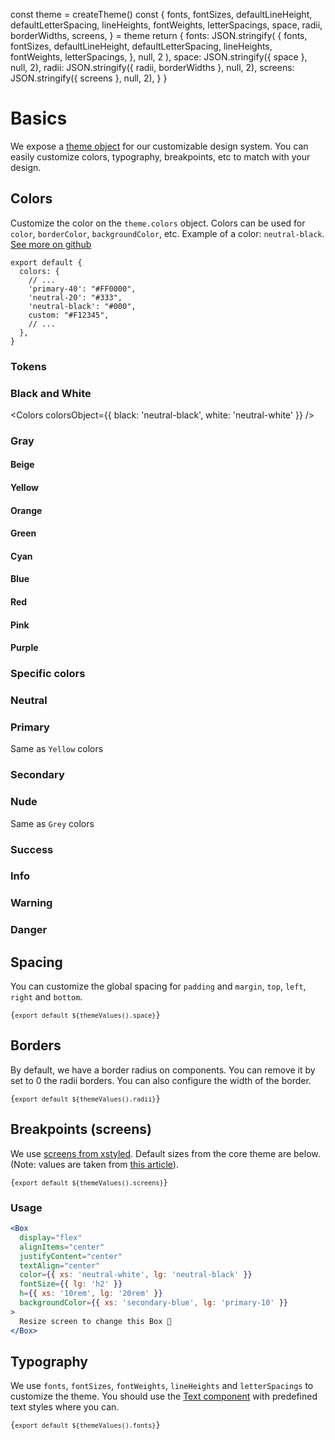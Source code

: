 
  const theme = createTheme()
  const {
    fonts,
    fontSizes,
    defaultLineHeight,
    defaultLetterSpacing,
    lineHeights,
    fontWeights,
    letterSpacings,
    space,
    radii,
    borderWidths,
    screens,
  } = theme
  return {
    fonts: JSON.stringify(
      {
        fonts,
        fontSizes,
        defaultLineHeight,
        defaultLetterSpacing,
        lineHeights,
        fontWeights,
        letterSpacings,
      },
      null,
      2
    ),
    space: JSON.stringify({ space }, null, 2),
    radii: JSON.stringify({ radii, borderWidths }, null, 2),
    screens: JSON.stringify({ screens }, null, 2),
  }
}

# Basics

We expose a [theme object](https://github.com/WTTJ/welcome-ui/blob/main/packages/Core/theme/core.ts) for our customizable design system. You can easily customize colors, typography, breakpoints, etc to match with your design.

## Colors

Customize the color on the `theme.colors` object. Colors can be used for `color`, `borderColor`, `backgroundColor`, etc. Example of a color: `neutral-black`. [See more on github](https://github.com/WTTJ/welcome-ui/blob/main/packages/Core/theme/colors.ts)

```
export default {
  colors: {
    // ...
    'primary-40': "#FF0000",
    'neutral-20': "#333",
    'neutral-black': "#000",
    custom: "#F12345",
    // ...
  },
}
```

### Tokens

### Black and White

<Colors colorsObject={{ black: 'neutral-black', white: 'neutral-white' }} />

### Gray

<Colors name="gray" />

#### Beige

<Colors name="beige" />

#### Yellow

<Colors name="yellow" />

#### Orange

<Colors name="orange" />

#### Green

<Colors name="green" />

#### Cyan

<Colors name="cyan" />

#### Blue

<Colors name="blue" />

#### Red

<Colors name="red" />

#### Pink

<Colors name="pink" />

#### Purple

<Colors name="purple" />

### Specific colors

### Neutral

<Colors name="neutral" />

### Primary

Same as `Yellow` colors

<Colors name="primary" />

### Secondary

<Colors name="secondary" />

### Nude

Same as `Grey` colors

<Colors name="nude" />

### Success

<Colors name="success" />

### Info

<Colors name="info" />

### Warning

<Colors name="warning" />

### Danger

<Colors name="danger" />

## Spacing

You can customize the global spacing for `padding` and `margin`, `top`, `left`, `right` and `bottom`.

<Spacing />

<code>{`export default ${themeValues().space}`}</code>

## Borders

By default, we have a border radius on components. You can remove it by set to 0 the radii borders. You can also configure the width of the border.

<code>{`export default ${themeValues().radii}`}</code>

## Breakpoints (screens)

We use [screens from xstyled](https://xstyled.dev/docs/responsive-design/). Default sizes from the core theme are below. (Note: values are taken from [this article](https://medium.com/@uiuxlab/the-most-used-responsive-breakpoints-in-2017-of-mine-9588e9bd3a8a)).

<code>{`export default ${themeValues().screens}`}</code>

### Usage

```jsx column
<Box
  display="flex"
  alignItems="center"
  justifyContent="center"
  textAlign="center"
  color={{ xs: 'neutral-white', lg: 'neutral-black' }}
  fontSize={{ lg: 'h2' }}
  h={{ xs: '10rem', lg: '20rem' }}
  backgroundColor={{ xs: 'secondary-blue', lg: 'primary-10' }}
>
  Resize screen to change this Box 🌝
</Box>
```

## Typography

We use `fonts`, `fontSizes`, `fontWeights`, `lineHeights` and `letterSpacings` to customize the theme. You should use the [Text component](/components/text) with predefined text styles where you can.

<code>{`export default ${themeValues().fonts}`}</code>

<pagination />
